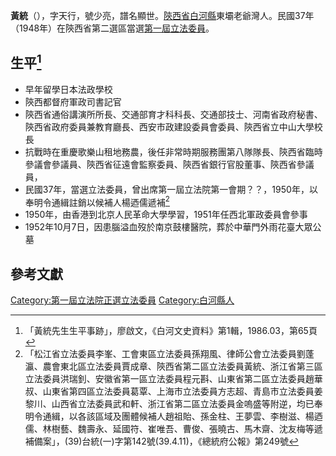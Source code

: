 {{Infobox Officeholder
|姓名=黃統
|圖像=File:黃統.jpg
|圖像大小=200px
|圖像說明=  
| 字       = 字天行
| 號       = 號少亮
| 別名     = 譜名顯世
| 出生名   = 
| 出生日期 = 1888年？月？日
| 出生地點 = 
| 逝世日期 = {{dda|1952|10|7|1888||}}
| 逝世地點 = 南京鼓樓醫院
| 死因     = 腦溢血
| 墓地     =南京中華門外雨花臺大眾公墓
| 墓地座標 = 
| 籍貫     = [[陝西省|陝西省]][[白河縣|白河縣]]
| 政黨     = 
| 其他政黨 = 
| parents    = 
| 配偶     = 聞銘德、桑文輝
| 伴侶     = 
| relatives  =  
| children  =  
| 母校     = 
| 著作     = 《開國政略》
| 簽名     = 
| 腳註     = 
| past     = 
}}
'''黃統'''（{{bd|1888年| |1952年|10月7日}}），字天行，號少亮，譜名顯世。[[陝西省|陝西省]][[白河縣|白河縣]]東壩老爺灣人。民國37年（1948年）在陝西省第二選區當選[[第一屆立法委員|第一屆立法委員]]。
 
== 生平<ref>「黃統先生生平事跡」，廖啟文，《白河文史資料》第1輯，1986.03，第65頁</ref> ==
* 早年留學日本法政學校
* 陝西都督府軍政司書記官
* 陝西省通俗講演所所長、交通部育才科科長、交通部技士、河南省政府秘書、陝西省政府委員兼教育廳長、西安市政建設委員會委員、陝西省立中山大學校長
* 抗戰時在重慶歌樂山租地務農，後任非常時期服務團第八隊隊長、陝西省臨時參議會參議員、陝西省征遠會監察委員、陝西省銀行官股董事、陝西省參議員，
* 民國37年，當選立法委員，曾出席第一屆立法院第一會期？？，1950年，以奉明令通緝註銷以候補人楊迺儒遞補<ref>「松江省立法委員李峯、工會東區立法委員孫翔風、律師公會立法委員劉蓬瀛、農會東北區立法委員賈成章、陝西省第二區立法委員黃統、浙江省第三區立法委員洪瑞釗、安徽省第一區立法委員程元斟、山東省第二區立法委員趙華叔、山東省第四區立法委員葛覃、上海市立法委員方志超、青島市立法委員姜黎川、山西省立法委員武和軒、浙江省第二區立法委員金嗚盛等附逆，均已奉明令通緝，以各該區域及團體候補人趙祖貽、孫金柱、王夢雲、李樹滋、楊迺儒、林樹藝、魏壽永、延國符、崔唯吾、曹俊、張曉古、馬木齋、沈友梅等遞補備案」，(39)台統(一)字第142號(39.4.11)，《總統府公報》第249號</ref>
* 1950年，由香港到北京人民革命大學學習，1951年任西北軍政委員會參事
* 1952年10月7日，因患腦溢血歿於南京鼓樓醫院，葬於中華門外雨花臺大眾公墓
== 參考文獻 ==
{{reflist}}
{{中華民國第一屆立法委員}}
{{1949年聲明脫離國民黨政治人物名單}}
[[Category:第一屆立法院正選立法委員|Category:第一屆立法院正選立法委員]]
[[Category:白河縣人|Category:白河縣人]]